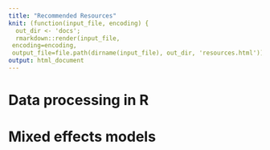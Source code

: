 ```yaml
---
title: "Recommended Resources"
knit: (function(input_file, encoding) {
  out_dir <- 'docs';
  rmarkdown::render(input_file,
 encoding=encoding,
 output_file=file.path(dirname(input_file), out_dir, 'resources.html'))})
output: html_document
---
```



# Data processing in R


# Mixed effects models